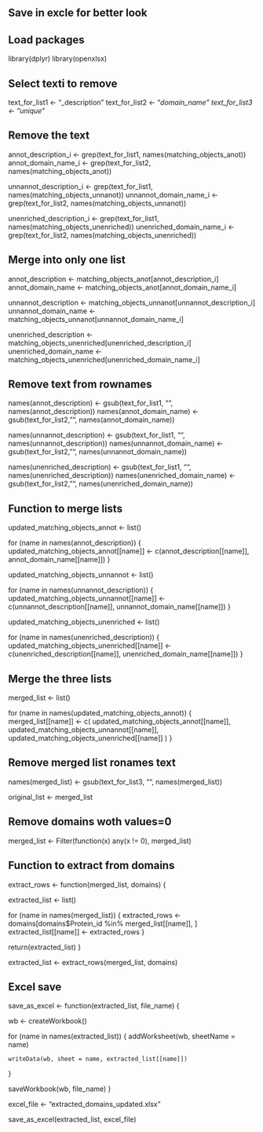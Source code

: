 ## Save in excle for better look

## Load packages
library(dplyr)
library(openxlsx)

## Select texti to remove
text_for_list1 <- "_description"
text_for_list2 <- "_domain_name"
text_for_list3 <- "unique_"

## Remove the text
annot_description_i <- grep(text_for_list1, names(matching_objects_anot))
annot_domain_name_i <- grep(text_for_list2, names(matching_objects_anot))

unnannot_description_i <- grep(text_for_list1, names(matching_objects_unnanot))
unnannot_domain_name_i <- grep(text_for_list2, names(matching_objects_unnanot))

unenriched_description_i <- grep(text_for_list1, names(matching_objects_unenriched))
unenriched_domain_name_i <- grep(text_for_list2, names(matching_objects_unenriched))

## Merge into only one list
annot_description <- matching_objects_anot[annot_description_i]
annot_domain_name <- matching_objects_anot[annot_domain_name_i]

unnannot_description <- matching_objects_unnanot[unnannot_description_i]
unnannot_domain_name <- matching_objects_unnanot[unnannot_domain_name_i]

unenriched_description <- matching_objects_unenriched[unenriched_description_i]
unenriched_domain_name <- matching_objects_unenriched[unenriched_domain_name_i]

## Remove text from rownames
names(annot_description) <- gsub(text_for_list1, "", names(annot_description))
names(annot_domain_name) <- gsub(text_for_list2, "", names(annot_domain_name))

names(unnannot_description) <- gsub(text_for_list1, "", names(unnannot_description))
names(unnannot_domain_name) <- gsub(text_for_list2, "", names(unnannot_domain_name))

names(unenriched_description) <- gsub(text_for_list1, "", names(unenriched_description))
names(unenriched_domain_name) <- gsub(text_for_list2, "", names(unenriched_domain_name))

## Function to merge lists
updated_matching_objects_annot <- list()

for (name in names(annot_description)) {
  updated_matching_objects_annot[[name]] <- c(annot_description[[name]], annot_domain_name[[name]])
}

updated_matching_objects_unnannot <- list()

for (name in names(unnannot_description)) {
  updated_matching_objects_unnannot[[name]] <- c(unnannot_description[[name]], unnannot_domain_name[[name]])
}

updated_matching_objects_unenriched <- list()

for (name in names(unenriched_description)) {
  updated_matching_objects_unenriched[[name]] <- c(unenriched_description[[name]], unenriched_domain_name[[name]])
}

## Merge the three lists
merged_list <- list()

for (name in names(updated_matching_objects_annot)) {
  merged_list[[name]] <- c(
    updated_matching_objects_annot[[name]], 
    updated_matching_objects_unnannot[[name]], 
    updated_matching_objects_unenriched[[name]]
  )
}

## Remove merged list ronames text
names(merged_list) <- gsub(text_for_list3, "", names(merged_list))

original_list <- merged_list

## Remove domains woth values=0
merged_list <- Filter(function(x) any(x != 0), merged_list)

## Function to extract from domains             
extract_rows <- function(merged_list, domains) {
  
  extracted_list <- list()
  
  for (name in names(merged_list)) {
    extracted_rows <- domains[domains$Protein_id %in% merged_list[[name]], ]
    extracted_list[[name]] <- extracted_rows
  }
  
  return(extracted_list)
}

extracted_list <- extract_rows(merged_list, domains)

## Excel save
save_as_excel <- function(extracted_list, file_name) {
  
  wb <- createWorkbook()
  
  for (name in names(extracted_list)) {
    addWorksheet(wb, sheetName = name)
    
    writeData(wb, sheet = name, extracted_list[[name]])
  }
  
  saveWorkbook(wb, file_name)
}

excel_file <- "extracted_domains_updated.xlsx"

save_as_excel(extracted_list, excel_file)
